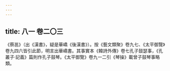 ```yaml
---
---
---
```

title: 八一 卷二〇三
---




《蔡邕》（出《漢書》，疑是華嶠《後漢書》）。按《藝文類聚》卷九七、《太平御覽》卷九四六皆引此節，明言出華嶠書。其事實本《韓詩外傳》卷七孔子鼓瑟事，《孔叢子·記義》篇則作孔子鼓琴。《太平御覽》卷九一二引《琴操》載曾子鼓琴事略類。